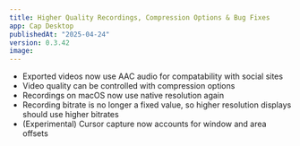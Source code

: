 ```yaml
---
title: Higher Quality Recordings, Compression Options & Bug Fixes
app: Cap Desktop
publishedAt: "2025-04-24"
version: 0.3.42
image:
---
```


- Exported videos now use AAC audio for compatability with social sites
- Video quality can be controlled with compression options
- Recordings on macOS now use native resolution again
- Recording bitrate is no longer a fixed value, so higher resolution displays should use higher bitrates
- (Experimental) Cursor capture now accounts for window and area offsets
